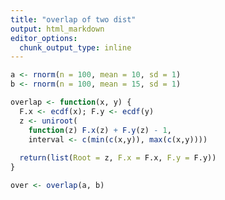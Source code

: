 ```yaml
---
title: "overlap of two dist"
output: html_markdown
editor_options: 
  chunk_output_type: inline
---
```




```r
a <- rnorm(n = 100, mean = 10, sd = 1)
b <- rnorm(n = 100, mean = 15, sd = 1)


```

```r
overlap <- function(x, y) {
  F.x <- ecdf(x); F.y <- ecdf(y)
  z <- uniroot(
    function(z) F.x(z) + F.y(z) - 1, 
    interval <- c(min(c(x,y)), max(c(x,y))))
  
  return(list(Root = z, F.x = F.x, F.y = F.y))
}
```

```r
over <- overlap(a, b)

```

